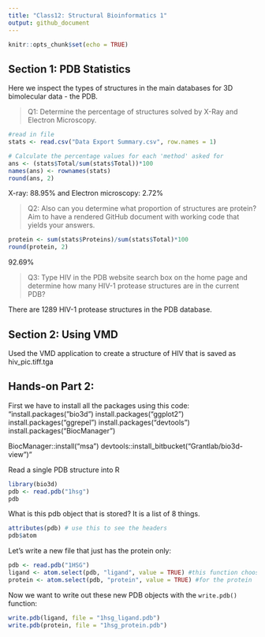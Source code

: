 ```yaml
---
title: "Class12: Structural Bioinformatics 1"
output: github_document
---
```


```r
knitr::opts_chunk$set(echo = TRUE)
```

## Section 1: PDB Statistics
Here we inspect the types of structures in the main databases for 3D bimolecular data - the PDB.

> Q1: Determine the percentage of structures solved by X-Ray and Electron Microscopy. 

```r
#read in file
stats <- read.csv("Data Export Summary.csv", row.names = 1)

# Calculate the percentage values for each 'method' asked for
ans <- (stats$Total/sum(stats$Total))*100
names(ans) <- rownames(stats)
round(ans, 2)
```
X-ray: 88.95% and Electron microscopy: 2.72%

> Q2: Also can you determine what proportion of structures are protein? Aim to have a rendered GitHub document with working code that yields your answers.

```r
protein <- sum(stats$Proteins)/sum(stats$Total)*100
round(protein, 2)
```
92.69%

> Q3: Type HIV in the PDB website search box on the home page and determine how many HIV-1 protease structures are in the current PDB?

There are 1289 HIV-1 protease structures in the PDB database.

## Section 2: Using VMD
Used the VMD application to create a structure of HIV that is saved as hiv_pic.tiff.tga

## Hands-on Part 2: 

First we have to install all the packages using this code:
"install.packages("bio3d")
install.packages("ggplot2")
install.packages("ggrepel")
install.packages("devtools")
install.packages("BiocManager")

BiocManager::install("msa")
devtools::install_bitbucket("Grantlab/bio3d-view")"

Read a single PDB structure into R
```r
library(bio3d)
pdb <- read.pdb("1hsg")
pdb
```

What is this pdb object that is stored? It is a list of 8 things.
```r
attributes(pdb) # use this to see the headers
pdb$atom
```

Let's write a new file that just has the protein only:
```r
pdb <- read.pdb("1HSG")
ligand <- atom.select(pdb, "ligand", value = TRUE) #this function chooses the ligand only from the pdb file which would be for the drug
protein <- atom.select(pdb, "protein", value = TRUE) #for the protein
```

Now we want to write out these new PDB objects with the `write.pdb()` function:
```r
write.pdb(ligand, file = "1hsg_ligand.pdb")
write.pdb(protein, file = "1hsg_protein.pdb")
```


